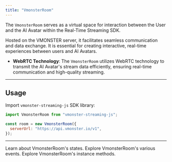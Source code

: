```yaml
---
title: "VmonsterRoom"
---
```


The `VmonsterRoom` serves as a virtual space for interaction between the User and the AI Avatar within the Real-Time Streaming SDK.

Hosted on the VMONSTER server, it facilitates seamless communication and data exchange. It is essential for creating interactive, real-time experiences between users and AI Avatars.

- **WebRTC Technology**: The `VmonsterRoom` utilizes WebRTC technology to
  transmit the AI Avatar's stream data efficiently, ensuring real-time
  communication and high-quality streaming.

---

## Usage

Import `vmonster-streaming-js` SDK library:

```js
import VmonsterRoom from "vmonster-streaming-js";

const room = new VmonsterRoom({
  serverUrl: "https://api.vmonster.io/v1",
});
```

---

<CardGroup cols={2}>
  <Card title="States" icon="sparkles" href="/pages/states">
    Learn about VmonsterRoom's states.
  </Card>
  <Card title="Events" icon="bolt" href="/pages/events">
    Explore VmonsterRoom's various events.
  </Card>
  <Card title="Instance Methods" icon="laptop-code" href="/pages/instance_Methods">
    Explore VmonsterRoom's instance methods.
  </Card>
</CardGroup>